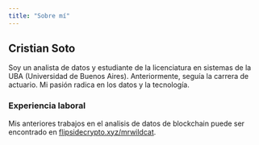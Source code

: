 ```yaml
---
title: "Sobre mí"
---
```


## Cristian Soto

Soy un analista de datos y estudiante de la licenciatura en sistemas de la UBA (Universidad de Buenos Aires). Anteriormente, seguía la carrera de actuario. Mi pasión radica en los datos y la tecnología.

### Experiencia laboral

Mis anteriores trabajos en el analisis de datos de blockchain puede ser encontrado en [flipsidecrypto.xyz/mrwildcat](https://flipsidecrypto.xyz/mrwildcat).

